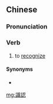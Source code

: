 {{also|识认}}
==Chinese==
{{zh-forms|s=识认}}

===Pronunciation===
{{zh-pron
|m=識rèn
|c=sik1 jing6
|cat=v
}}

===Verb===
{{zh-verb}}

# {{lb|zh|literary}} to [[recognize]]

====Synonyms====
* {{zh-l|認識}}

[[mg:識認]]